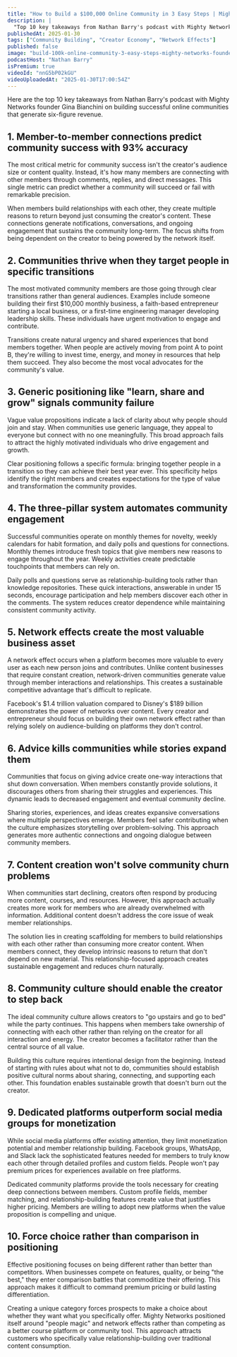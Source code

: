 ```yaml
---
title: "How to Build a $100,000 Online Community in 3 Easy Steps | Mighty Networks Founder"
description: |
  "Top 10 key takeaways from Nathan Barry's podcast with Mighty Networks founder Gina Bianchini on building successful online communities that generate six-figure revenue."
publishedAt: 2025-01-30
tags: ["Community Building", "Creator Economy", "Network Effects"]
published: false
image: "build-100k-online-community-3-easy-steps-mighty-networks-founder.jpg"
podcastHost: "Nathan Barry"
isPremium: true
videoId: "nnG5bP02kGU"
videoUploadedAt: "2025-01-30T17:00:54Z"
---
```



<PodcastSummaryPageLayout frontmatter={frontmatter}>

Here are the top 10 key takeaways from Nathan Barry's podcast with Mighty Networks founder Gina Bianchini on building successful online communities that generate six-figure revenue.

## 1. Member-to-member connections predict community success with 93% accuracy

The most critical metric for community success isn't the creator's audience size or content quality. Instead, it's how many members are connecting with other members through comments, replies, and direct messages. This single metric can predict whether a community will succeed or fail with remarkable precision.

When members build relationships with each other, they create multiple reasons to return beyond just consuming the creator's content. These connections generate notifications, conversations, and ongoing engagement that sustains the community long-term. The focus shifts from being dependent on the creator to being powered by the network itself.

## 2. Communities thrive when they target people in specific transitions

The most motivated community members are those going through clear transitions rather than general audiences. Examples include someone building their first $10,000 monthly business, a faith-based entrepreneur starting a local business, or a first-time engineering manager developing leadership skills. These individuals have urgent motivation to engage and contribute.

Transitions create natural urgency and shared experiences that bond members together. When people are actively moving from point A to point B, they're willing to invest time, energy, and money in resources that help them succeed. They also become the most vocal advocates for the community's value.

## 3. Generic positioning like "learn, share and grow" signals community failure

Vague value propositions indicate a lack of clarity about why people should join and stay. When communities use generic language, they appeal to everyone but connect with no one meaningfully. This broad approach fails to attract the highly motivated individuals who drive engagement and growth.

Clear positioning follows a specific formula: bringing together people in a transition so they can achieve their best year ever. This specificity helps identify the right members and creates expectations for the type of value and transformation the community provides.

## 4. The three-pillar system automates community engagement

Successful communities operate on monthly themes for novelty, weekly calendars for habit formation, and daily polls and questions for connections. Monthly themes introduce fresh topics that give members new reasons to engage throughout the year. Weekly activities create predictable touchpoints that members can rely on.

Daily polls and questions serve as relationship-building tools rather than knowledge repositories. These quick interactions, answerable in under 15 seconds, encourage participation and help members discover each other in the comments. The system reduces creator dependence while maintaining consistent community activity.

## 5. Network effects create the most valuable business asset

A network effect occurs when a platform becomes more valuable to every user as each new person joins and contributes. Unlike content businesses that require constant creation, network-driven communities generate value through member interactions and relationships. This creates a sustainable competitive advantage that's difficult to replicate.

Facebook's $1.4 trillion valuation compared to Disney's $189 billion demonstrates the power of networks over content. Every creator and entrepreneur should focus on building their own network effect rather than relying solely on audience-building on platforms they don't control.

## 6. Advice kills communities while stories expand them

Communities that focus on giving advice create one-way interactions that shut down conversation. When members constantly provide solutions, it discourages others from sharing their struggles and experiences. This dynamic leads to decreased engagement and eventual community decline.

Sharing stories, experiences, and ideas creates expansive conversations where multiple perspectives emerge. Members feel safer contributing when the culture emphasizes storytelling over problem-solving. This approach generates more authentic connections and ongoing dialogue between community members.

## 7. Content creation won't solve community churn problems

When communities start declining, creators often respond by producing more content, courses, and resources. However, this approach actually creates more work for members who are already overwhelmed with information. Additional content doesn't address the core issue of weak member relationships.

The solution lies in creating scaffolding for members to build relationships with each other rather than consuming more creator content. When members connect, they develop intrinsic reasons to return that don't depend on new material. This relationship-focused approach creates sustainable engagement and reduces churn naturally.

## 8. Community culture should enable the creator to step back

The ideal community culture allows creators to "go upstairs and go to bed" while the party continues. This happens when members take ownership of connecting with each other rather than relying on the creator for all interaction and energy. The creator becomes a facilitator rather than the central source of all value.

Building this culture requires intentional design from the beginning. Instead of starting with rules about what not to do, communities should establish positive cultural norms about sharing, connecting, and supporting each other. This foundation enables sustainable growth that doesn't burn out the creator.

## 9. Dedicated platforms outperform social media groups for monetization

While social media platforms offer existing attention, they limit monetization potential and member relationship building. Facebook groups, WhatsApp, and Slack lack the sophisticated features needed for members to truly know each other through detailed profiles and custom fields. People won't pay premium prices for experiences available on free platforms.

Dedicated community platforms provide the tools necessary for creating deep connections between members. Custom profile fields, member matching, and relationship-building features create value that justifies higher pricing. Members are willing to adopt new platforms when the value proposition is compelling and unique.

## 10. Force choice rather than comparison in positioning

Effective positioning focuses on being different rather than better than competitors. When businesses compete on features, quality, or being "the best," they enter comparison battles that commoditize their offering. This approach makes it difficult to command premium pricing or build lasting differentiation.

Creating a unique category forces prospects to make a choice about whether they want what you specifically offer. Mighty Networks positioned itself around "people magic" and network effects rather than competing as a better course platform or community tool. This approach attracts customers who specifically value relationship-building over traditional content consumption.

</PodcastSummaryPageLayout>
